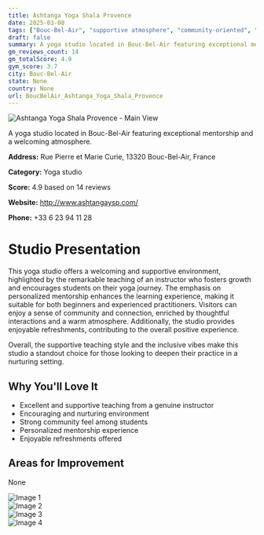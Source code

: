 ```yaml
---
title: Ashtanga Yoga Shala Provence
date: 2025-03-08
tags: ["Bouc-Bel-Air", "supportive atmosphere", "community-oriented", "Bouc-Bel-Air"]  
draft: false
summary: A yoga studio located in Bouc-Bel-Air featuring exceptional mentorship and a welcoming atmosphere.
gm_reviews_count: 14
gm_totalScore: 4.9
gym_score: 3.7
city: Bouc-Bel-Air
state: None
country: None
url: BoucBelAir_Ashtanga_Yoga_Shala_Provence
---
```


<div className="aspect-[16/9] relative my-8">
  <img 
    src="https://lh5.googleusercontent.com/p/AF1QipMHrc2dT6NV1ekwjC78H-Ua2C_wJr0YDfNQN_kD=w1920-h1080-k-no"
    alt="Ashtanga Yoga Shala Provence - Main View"
    className="object-cover absolute inset-0 w-full h-full rounded-lg"
  />
</div>

A yoga studio located in Bouc-Bel-Air featuring exceptional mentorship and a welcoming atmosphere.

**Address:** Rue Pierre et Marie Curie, 13320 Bouc-Bel-Air, France

**Category:** Yoga studio

**Score:** 4.9 based on 14 reviews

**Website:** http://www.ashtangaysp.com/

**Phone:** +33 6 23 94 11 28

# Studio Presentation

This yoga studio offers a welcoming and supportive environment, highlighted by the remarkable teaching of an instructor who fosters growth and encourages students on their yoga journey. The emphasis on personalized mentorship enhances the learning experience, making it suitable for both beginners and experienced practitioners. Visitors can enjoy a sense of community and connection, enriched by thoughtful interactions and a warm atmosphere. Additionally, the studio provides enjoyable refreshments, contributing to the overall positive experience. 

Overall, the supportive teaching style and the inclusive vibes make this studio a standout choice for those looking to deepen their practice in a nurturing setting.

## Why You'll Love It

- Excellent and supportive teaching from a genuine instructor
- Encouraging and nurturing environment
- Strong community feel among students
- Personalized mentorship experience
- Enjoyable refreshments offered

## Areas for Improvement

None

<div className="grid grid-cols-1 xl:grid-cols-2 gap-4 my-8">
<div className="aspect-[4/3] relative"><img src="https://lh5.googleusercontent.com/p/AF1QipMvEhFd3zkQ56MAH04avyqdTnWTWEJlidaZl8S0=w1920-h1080-k-no" alt="Image 1" className="object-cover absolute inset-0 w-full h-full rounded-lg" /></div>
<div className="aspect-[4/3] relative"><img src="https://lh5.googleusercontent.com/p/AF1QipMIvCc1tvLr915MrF_3S5nFyKplQZb9Gv01u3vX=w1920-h1080-k-no" alt="Image 2" className="object-cover absolute inset-0 w-full h-full rounded-lg" /></div>
<div className="aspect-[4/3] relative"><img src="https://lh5.googleusercontent.com/p/AF1QipPzpI_2pWfA0Rm8tCCnD_Eie0z6yeI-J8HqP5jX=w1920-h1080-k-no" alt="Image 3" className="object-cover absolute inset-0 w-full h-full rounded-lg" /></div>
<div className="aspect-[4/3] relative"><img src="https://streetviewpixels-pa.googleapis.com/v1/thumbnail?panoid=RX-O3p0sMOt9m1aDVaMd8w&cb_client=maps_sv.tactile.gps&w=203&h=100&yaw=349.35565&pitch=0&thumbfov=100" alt="Image 4" className="object-cover absolute inset-0 w-full h-full rounded-lg" /></div>
</div>